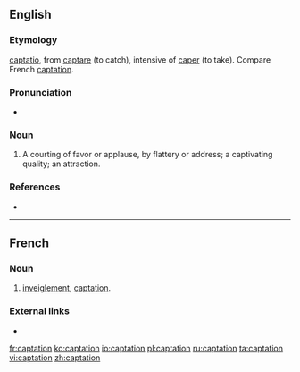 ==English==

===Etymology===
{{etyl|la|en}} [[captatio]], from [[captare]] (to catch), intensive of [[caper]] (to take). Compare French [[#French|captation]].

===Pronunciation===
* {{IPA|/kæpˈteɪʃən/|lang=en}}

===Noun===
{{en-noun}}

# {{context|obsolete|lang=en}} A courting of favor or applause, by flattery or address; a captivating quality; an attraction.

===References===
* {{R:Webster 1913}}

----

==French==

===Noun===
{{fr-noun|f}}

# {{context|legal|lang=fr}} [[inveiglement]], [[#English|captation]].

===External links===
* {{R:TLFi}}

[[fr:captation]]
[[ko:captation]]
[[io:captation]]
[[pl:captation]]
[[ru:captation]]
[[ta:captation]]
[[vi:captation]]
[[zh:captation]]